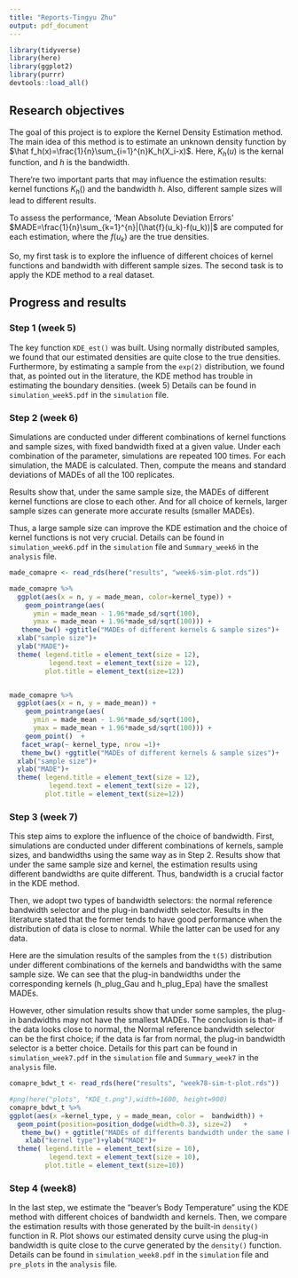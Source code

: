 ```yaml
---
title: "Reports-Tingyu Zhu"
output: pdf_document
---
```

```r
library(tidyverse)
library(here)
library(ggplot2)
library(purrr)
devtools::load_all()
```
## Research objectives
The goal of this project is to explore the Kernel Density Estimation method. 
The main idea of this method is to estimate an unknown density function by
$\hat f_h(x)=\frac{1}{n}\sum_{i=1}^{n}K_h(X_i-x)$. Here, $K_h(u)$ is the kernal function, and $h$ is the bandwidth. 

There're two important parts that may influence the estimation results: kernel functions $K_h()$ and the bandwidth $h$. Also, different sample sizes will lead to different results.  

To assess the performance,  'Mean Absolute Deviation Errors' $MADE=\frac{1}{n}\sum_{k=1}^{n}|(\hat{f}(u_k)-f(u_k))|$ are computed for each estimation, where the $f(u_k)$ are the true densities.

So, my first task is to explore the influence of different choices of kernel functions and bandwidth with different sample sizes. The second task is to apply the KDE method to a real dataset.

## Progress and results
### Step 1 (week 5)
The key function `KDE_est()` was built. Using normally distributed samples, we found that our estimated densities are quite close to the true densities. Furthermore, by estimating a sample from the `exp(2)` distribution, we found that, as pointed out in the literature, the KDE method has trouble in estimating the boundary densities.  (week 5)
Details can be found in `simulation_week5.pdf` in the `simulation` file.

### Step 2 (week 6)
Simulations are conducted under different combinations of kernel functions and sample sizes, with fixed bandwidth fixed at a given value. Under each combination of the parameter, simulations are repeated 100 times. For each simulation, the MADE is calculated. Then, compute the means and standard deviations of MADEs of all the 100 replicates. 

Results show that, under the same sample size, the MADEs of different kernel functions are close to each other. And for all choice of kernels, larger sample sizes can generate more accurate results (smaller MADEs). 

Thus, a large sample size can improve the KDE estimation and the choice of kernel functions is not very crucial.
Details can be found in `simulation_week6.pdf` in the `simulation` file and `Summary_week6` in the `analysis` file.

```r
made_comapre <- read_rds(here("results", "week6-sim-plot.rds"))

made_comapre %>% 
  ggplot(aes(x = n, y = made_mean, color=kernel_type)) +
    geom_pointrange(aes(
      ymin = made_mean - 1.96*made_sd/sqrt(100),
      ymax = made_mean + 1.96*made_sd/sqrt(100))) +
   theme_bw() +ggtitle("MADEs of different kernels & sample sizes")+
  xlab("sample size")+
  ylab("MADE")+
  theme( legend.title = element_text(size = 12),
          legend.text = element_text(size = 12),
         plot.title = element_text(size=12))


made_comapre %>% 
  ggplot(aes(x = n, y = made_mean)) +
    geom_pointrange(aes(
      ymin = made_mean - 1.96*made_sd/sqrt(100),
      ymax = made_mean + 1.96*made_sd/sqrt(100))) +
    geom_point()  +
   facet_wrap(~ kernel_type, nrow =1)+
   theme_bw() +ggtitle("MADEs of different kernels & sample sizes")+
  xlab("sample size")+
  ylab("MADE")+
  theme( legend.title = element_text(size = 12),
          legend.text = element_text(size = 12),
         plot.title = element_text(size=12))
```


### Step 3 (week 7)
This step aims to explore the influence of the choice of bandwidth. First, simulations are conducted under different combinations of kernels, sample sizes, and bandwidths using the same way as in Step 2. Results show that under the same sample size and kernel, the estimation results using different bandwidths are quite different. Thus, bandwidth is a crucial factor in the KDE method.

Then, we adopt two types of bandwidth selectors: the normal reference bandwidth selector and the plug-in bandwidth selector. Results in the literature stated that the former tends to have good performance when the distribution of data is close to normal. While the latter can be used for any data.

Here are the simulation results of the samples from the `t(5)` distribution under different combinations of the kernels and bandwidths with the same sample size. We can see that the plug-in bandwidths under the corresponding kernels (h_plug_Gau and h_plug_Epa) have the smallest MADEs. 

However, other simulation results show that under some samples, the plug-in bandwidths may not have the smallest MADEs. The conclusion is that-- if the data looks close to normal, the Normal reference bandwidth selector can be the first choice; if the data is far from normal, the plug-in bandwidth selector is a better choice.
Details for this part can be found in `simulation_week7.pdf` in the `simulation` file and `Summary_week7` in the `analysis` file.

```r
comapre_bdwt_t <- read_rds(here("results", "week78-sim-t-plot.rds"))

#png(here("plots", "KDE_t.png"),width=1600, height=900)
comapre_bdwt_t %>%
ggplot(aes(x =kernel_type, y = made_mean, color =  bandwidth)) +
  geom_point(position=position_dodge(width=0.3), size=2)   +
   theme_bw() + ggtitle("MADEs of differents bandwidth under the same kernel-t(5)")+
    xlab("kernel type")+ylab("MADE")+
  theme( legend.title = element_text(size = 10),
          legend.text = element_text(size = 10),
         plot.title = element_text(size=10))
```

### Step 4 (week8)
In the last step, we estimate the "beaver's Body Temperature" using the KDE method with different choices of bandwidth and kernels. Then, we compare the estimation results with those generated by the built-in `density()` function in R. Plot shows our estimated density curve using the plug-in bandwidth is quite close to the curve generated by the `density()` function. Details can be found in `simulation_week8.pdf` in the `simulation` file and `pre_plots` in the `analysis` file.
